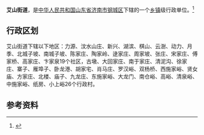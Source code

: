 {{中国乡级行政区|37/01/17/001/000}}

'''艾山街道'''，是[[中华人民共和国|中华人民共和国]][[山东省|山东省]][[济南市|济南市]][[钢城区|钢城区]]下辖的一个[[乡镇|乡镇]]级行政单位。<ref>{{PRC admin/ref sgc|{{PRC admin/parent|37/01/17/001/000}}}}</ref>

== 行政区划 ==

艾山街道下辖以下地区：力源、汶水山庄、新兴、湖滨、棋山、云澍、动力、月季、北城子坡、南城子坡、陈家庄、陶家岭、逯家庄、周家坡、张庄、宋家庄、傅家桥、高家庄、卞家泉19个社区，古墩、大回家庄、南于家庄、清泥沟、徐家庄、寨子、雁埠子、卧龙港、胡家宅、肖马庄、罗汉峪、双杨桥、西施家峪、贤女庙、方家庄、北楼、庙子、九龙庄、东施家峪、大龙门、南仓峪、高峪、清泉峪、中施家峪、纸房、小上峪26个行政村。

== 参考资料 ==

{{reflist}}

{{行政区划小作品}}
{{PRC admin/navcat|37/01/17/001/000}}